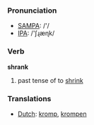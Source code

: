 === Pronunciation ===
*[[w:SAMPA|SAMPA]]: /'/
*[[w:IPA|IPA]]: /'ʃɻæɳk/

=== Verb ===

'''shrank'''

# past tense of to [[shrink]]

=== Translations ===
*[[Dutch]]: [[kromp]], [[krompen]]